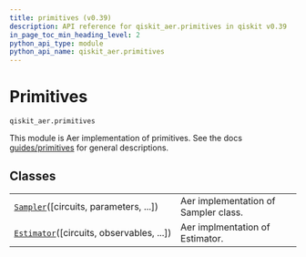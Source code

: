 ```yaml
---
title: primitives (v0.39)
description: API reference for qiskit_aer.primitives in qiskit v0.39
in_page_toc_min_heading_level: 2
python_api_type: module
python_api_name: qiskit_aer.primitives
---
```


<span id="module-qiskit_aer.primitives" />

<span id="aer-primitives" />

<span id="primitives-qiskit-aer-primitives" />

# Primitives

`qiskit_aer.primitives`

This module is Aer implementation of primitives. See the docs [guides/primitives](/guides/primitives) for general descriptions.

## Classes

|                                                                                                                 |                                      |
| --------------------------------------------------------------------------------------------------------------- | ------------------------------------ |
| [`Sampler`](qiskit_aer.primitives.Sampler "qiskit_aer.primitives.Sampler")(\[circuits, parameters, ...])        | Aer implementation of Sampler class. |
| [`Estimator`](qiskit_aer.primitives.Estimator "qiskit_aer.primitives.Estimator")(\[circuits, observables, ...]) | Aer implmentation of Estimator.      |

